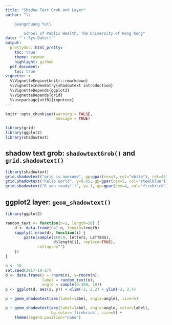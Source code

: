```yaml
---
title: "Shadow Text Grob and Layer"
author: "\\

	Guangchuang Yu\\

        School of Public Health, The University of Hong Kong"
date: "`r Sys.Date()`"
output:
  prettydoc::html_pretty:
    toc: true
    theme: cayman
    highlight: github
  pdf_document:
    toc: true
vignette: >
  %\VignetteEngine{knitr::rmarkdown}
  %\VignetteIndexEntry{shadowtext introduction}
  %\VignetteDepends{ggplot2}
  %\VignetteDepends{grid}
  %\usepackage[utf8]{inputenc}
---
```




```r
knitr::opts_chunk$set(warning = FALSE,
                      message = TRUE)

library(grid)
library(ggplot2)
library(shadowtext)
```



## shadow text grob: `shadowtextGrob()` and `grid.shadowtext()`


```r
library(shadowtext)
grid.shadowtext("grid is awesome", gp=gpar(cex=3, col="white"), rot=45)
grid.shadowtext("hello world", y=0.85, gp=gpar(cex=5, col="steelblue"), bg.color="firebrick")
grid.shadowtext("R you ready!!!", y=.1, gp=gpar(cex=4, col="firebrick"))
```


## ggplot2 layer: `geom_shadowtext()`


```r
library(ggplot2)

random_text <- function(n=1, length=10) {
    d <- data.frame(n=1:n, length=length)
    sapply(1:nrow(d), function(i) {
        paste(sample(c(0:9, letters, LETTERS),
                     d$length[i], replace=TRUE),
              collapse="")
    })
}

n <- 10
set.seed(2017-10-27)
d <- data.frame(x = rnorm(n), y=rnorm(n),
                label = random_text(n),
                angle = sample(0:360, 10))
p <- ggplot(d, aes(x, y)) + xlim(-2, 2.2) + ylim(-2, 2.4)

p + geom_shadowtext(aes(label=label, angle=angle), size=5)

p + geom_shadowtext(aes(label=label, angle=angle, color=label),
                    bg.color='firebrick', size=5) +
    theme(legend.position="none")
```
